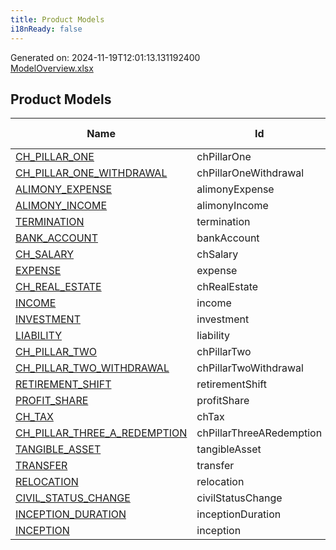 ```yaml
---
title: Product Models
i18nReady: false
---
```


Generated on: 2024-11-19T12:01:13.131192400  
<a href="/files/ModelOverview.xlsx" download="ModelOverview.xlsx">ModelOverview.xlsx</a>

## <a id="main"></a> Product Models

| Name | Id | Termsheet Model | Product Type |
| --- | --- | --- | --- |
| [CH_PILLAR_ONE](#chpillarone) | chPillarOne | chPillarOne | contract |
| [CH_PILLAR_ONE_WITHDRAWAL](#chpillaronewithdrawal) | chPillarOneWithdrawal | chPillarOneWithdrawal | deltaPIT |
| [ALIMONY_EXPENSE](#alimonyexpense) | alimonyExpense | alimonyExpense | expense |
| [ALIMONY_INCOME](#alimonyincome) | alimonyIncome | alimonyIncome | income |
| [TERMINATION](#termination) | termination | termination | deltaPIT |
| [BANK_ACCOUNT](#bankaccount) | bankAccount | bankAccount | valuable |
| [CH_SALARY](#chsalary) | chSalary | chSalary | flow |
| [EXPENSE](#expense) | expense | cashflow | expense |
| [CH_REAL_ESTATE](#chrealestate) | chRealEstate | chRealEstate | asset |
| [INCOME](#income) | income | cashflow | income |
| [INVESTMENT](#investment) | investment | investment | asset |
| [LIABILITY](#liability) | liability | liability | liability |
| [CH_PILLAR_TWO](#chpillartwo) | chPillarTwo | chPillarTwo | asset |
| [CH_PILLAR_TWO_WITHDRAWAL](#chpillartwowithdrawal) | chPillarTwoWithdrawal | chPillarTwoWithdrawal | deltaPIT |
| [RETIREMENT_SHIFT](#retirementshift) | retirementShift | retirementShift | deltaStatic |
| [PROFIT_SHARE](#profitshare) | profitShare | profitShare | flow |
| [CH_TAX](#chtax) | chTax | chTax | contract |
| [CH_PILLAR_THREE_A_REDEMPTION](#chpillarthreearedemption) | chPillarThreeARedemption | chPillarThreeARedemption | deltaPIT |
| [TANGIBLE_ASSET](#tangibleasset) | tangibleAsset | tangibleAsset | asset |
| [TRANSFER](#transfer) | transfer | transfer | flow |
| [RELOCATION](#relocation) | relocation | relocation | deltaStatic |
| [CIVIL_STATUS_CHANGE](#civilstatuschange) | civilStatusChange | civilStatusChange | deltaStatic |
| [INCEPTION_DURATION](#inceptionduration) | inceptionDuration | inception | deltaDurable |
| [INCEPTION](#inception) | inception | inception | deltaPIT |

